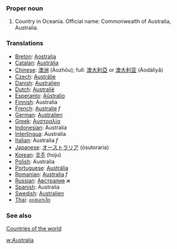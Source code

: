 ===Proper noun===
# Country in Oceania. Official name: Commonwealth of Australia, Australia.
===Translations===
*[[Breton]]: [[Aostralia]]
*[[Catalan]]: [[Austràlia]]
*[[Chinese]]: [[澳洲]] (Àozhōu); full: [[澳大利亞]] or [[澳大利亚]] (Àodàlìyǎ)
*[[Czech]]: [[Austrálie]]
*[[Danish]]: [[Australien]]
*[[Dutch]]: [[Australië]]
*[[Esperanto]]: [[Aŭstralio]]
*[[Finnish]]: Australia
*[[French]]: [[Australie]] ''f''
*[[German]]: [[Australien]]
*[[Greek]]: [[Αυστραλία]]
*[[Indonesian]]: Australia
*[[Interlingua]]: Australia
*[[Italian]]: Australia ''f''
*[[Japanese]]: [[オーストラリア]] (ōsutoraria)
*[[Korean]]: [[호주]] (hoju)
*[[Polish]]: Australia
*[[Portuguese]]: [[Austrália]]
*[[Romanian]]: [[Australia]] ''f''
*[[Russian]]: [[Австралия]] ''ж''
*[[Spanish]]: Australia
*[[Swedish]]: [[Australien]]
*[[Thai]]: [[ออสเตรเลีย]]

===See also===
[[Countries of the world]]

[[w:Australia]]